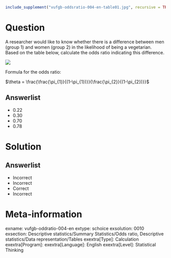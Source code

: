 ```{r, echo = FALSE, results = "hide"}
include_supplement("vufgb-oddsratio-004-en-table01.jpg", recursive = TRUE)
```

Question
========
  
A researcher would like to know whether there is a difference between men (group 1) and women (group 2) in the likelihood of being a vegetarian. Based on the table below, calculate the odds ratio indicating this difference.

![](vufgb-oddsratio-004-en-table01.jpg)

Formula for the odds ratio:

$\theta = \frac{\frac{\pi_{1}}{(1-\pi_{1})}}{\frac{\pi_{2}}{(1-\pi_{2})}}$
  
Answerlist
----------
* 0.22 
* 0.30 
* 0.70
* 0.78

Solution
========

Answerlist
----------
* Incorrect
* Incorrect
* Correct
* Incorrect

Meta-information
================
exname: vufgb-oddratio-004-en
extype: schoice
exsolution: 0010
exsection: Descriptive statistics/Summary Statistics/Odds ratio, Descriptive statistics/Data representation/Tables
exextra[Type]: Calculation
exextra[Program]: 
exextra[Language]: English
exextra[Level]: Statistical Thinking